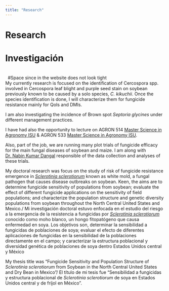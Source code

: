 ```yaml
---
title: "Research"
---
```

  
# Research
# Investigación
&nbsp;    
&nbsp;
#Space since in the website does not look tight  
My currently research is focused on the identification of Cercospora spp. involved in Cercospora leaf blight and purple seed stain on soybean previously known to be caused by a solo species, _C. kikuchii_. Once the species identification is done, I will characterize them for fungicide resistance mainly for QoIs and DMIs. 

I am also investigating the incidence of Brown spot _Septoria glycines_ under different management practices.

I have had also the opportunity to lecture on AGRON 514 [Master Science in Agronomy ISU](https://www.agonline.iastate.edu/courses/course/2022-spring/agron-514-1) & AGRON 533 [Master Science in Agronomy ISU](https://www.agonline.iastate.edu/courses/course/2021-summer/agron-533-1).

Also, part of the job, we are running many plot trials of fungicide efficacy for the main fungal diseases of soybean and maize. I am along with [Dr. Nabin Kumar Dangal](https://www.researchgate.net/profile/Nabin-Dangal-2) responsible of the data collection and analyses of these trials.

My doctoral research was focus on the study of risk of fungicide resistance emergence in [_Sclerotinia sclerotiorum_](https://onlinelibrary.wiley.com/doi/full/10.1111/j.1364-3703.2005.00316.x)
known as white mold, a fungal pathogen that causes disease outbreaks on soybean. Keen, the aims are  to determine fungicide sensitivity of populations from soybean; evaluate the effect of different fungicide applications on the sensitivity of field populations; and characterize the population structure and genetic diversity populations from soybean throughout the North Central United States and Mexico./ Mi  investigación doctoral estuvo enfocada en el estudio del riesgo a la emergencia de la resistencia a fungicidas por [_Sclerotinia sclerotiorum_](https://onlinelibrary.wiley.com/doi/full/10.1111/j.1364-3703.2005.00316.x)  conocido como moho blanco, un hongo fitopatógeno que causa enfermedad en soya. Los objetivos son, determinar la sensibilidad a fungicidas de poblaciones de soya; evaluar el efecto de diferentes aplicaciones de fungicidas en la sensibilidad de la poblaciones directamente en el campo; y caracterizar la estructura poblacional y diversidad genética de poblaciones de soya dentro Estados Unidos central y México  

My thesis title was "Fungicide Sensitivity and Population Structure of _Sclerotinia sclerotiorum_ from Soybean in
the North Central United States and Dry Bean
in Mexico"/ El título de mi tesis fue  "Sensibilidad a fungicidas y estructura poblacional de _Sclerotinia sclerotiorum_ de soya en Estados Unidos central y de fríjol en México".
